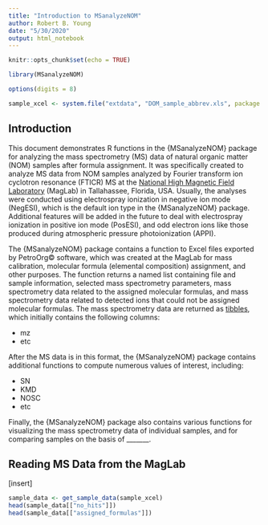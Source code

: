 ```yaml
---
title: "Introduction to MSanalyzeNOM"
author: Robert B. Young
date: "5/30/2020"
output: html_notebook
---
```


```r
knitr::opts_chunk$set(echo = TRUE)
```

```r
library(MSanalyzeNOM)
```

```r
options(digits = 8)
```

```r
sample_xcel <- system.file("extdata", "DOM_sample_abbrev.xls", package = "MSanalyzeNOM", mustWork = TRUE)
```



## Introduction

This document demonstrates R functions in the {MSanalyzeNOM} package for analyzing the mass spectrometry (MS) data of natural organic matter (NOM) samples after formula assignment. It was specifically created to analyze MS data from NOM samples analyzed by Fourier transform ion cyclotron resonance (FTICR) MS at the [National High Magnetic Field Laboratory](https://nationalmaglab.org/user-facilities/icr) (MagLab) in Tallahassee, Florida, USA. Usually, the analyses were  conducted using electrospray ionization in negative ion mode (NegESI), which is the default ion type in the {MSanalyzeNOM} package. Additional features will be added in the future to deal with electrospray ionization in positive ion mode (PosESI), and odd electron ions like those produced during atmospheric pressure photoionization (APPI).

The {MSanalyzeNOM} package contains a function to Excel files exported by PetroOrg&copy; software, which was created at the MagLab for mass calibration, molecular formula (elemental composition) assignment, and other purposes. The function returns a named list containing file and sample information, selected mass spectrometry parameters, mass spectrometry data related to the assigned molecular formulas, and mass spectrometry data related to detected ions that could not be assigned molecular formulas. The mass spectrometry data are returned as [tibbles](https://tibble.tidyverse.org/), which initially contains the following columns:

* mz
* etc

After the MS data is in this format, the {MSanalyzeNOM} package contains additional functions to compute numerous values of interest, including:

* SN
* KMD
* NOSC
* etc

Finally, the {MSanalyzeNOM} package also contains various functions for visualizing the mass spectrometry data of individual samples, and for comparing samples on the basis of _______. 




## Reading MS Data from the MagLab

[insert]

```r
sample_data <- get_sample_data(sample_xcel)
head(sample_data[["no_hits"]])
head(sample_data[["assigned_formulas"]])
```




